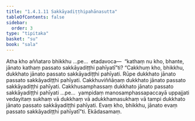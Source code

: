 ```yaml
---
title: "1.4.1.11 Sakkāyadiṭṭhipahānasutta"
tableOfContents: false
sidebar:
  order: 3
type: "tipitaka"
basket: "su"
book: "sala"
---
```



<DynamicBreadcrumb />

<Division number="166" book="sala">

<Paragraph number="883" book="sala">
Atha kho aññataro bhikkhu …pe…  etadavoca—  “kathaṃ nu kho, bhante, jānato kathaṃ passato sakkāyadiṭṭhi pahīyatī”ti? “Cakkhuṃ kho, bhikkhu, dukkhato jānato passato sakkāyadiṭṭhi pahīyati. Rūpe dukkhato jānato passato sakkāyadiṭṭhi pahīyati. Cakkhuviññāṇaṃ dukkhato jānato passato sakkāyadiṭṭhi pahīyati. Cakkhusamphassaṃ dukkhato jānato passato sakkāyadiṭṭhi pahīyati …pe…  yampidaṃ manosamphassapaccayā uppajjati vedayitaṃ sukhaṃ vā dukkhaṃ vā adukkhamasukhaṃ vā tampi dukkhato jānato passato sakkāyadiṭṭhi pahīyati. Evaṃ kho, bhikkhu, jānato evaṃ passato sakkāyadiṭṭhi pahīyatī”ti.

</Paragraph>
</Division>

<Paragraph number="884" type="center" book="sala">
Ekādasamaṃ.
</Paragraph>